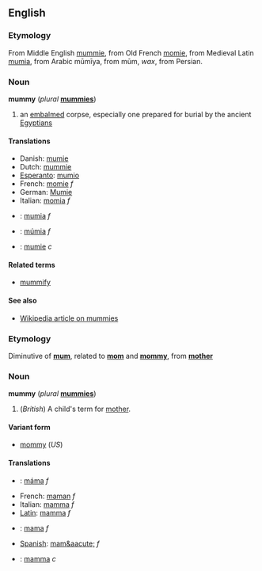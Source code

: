 ==English==
===Etymology===
From Middle English [[mummie]], from Old French [[momie]], from Medieval Latin [[mumia]], from Arabic mūmīya, from mūm, ''wax'', from Persian.

===Noun===
'''mummy''' (''plural'' '''[[mummies]]''')

#an [[embalm]]ed corpse, especially one prepared for burial by the ancient [[Egyptian]]s

====Translations====
*Danish: [[mumie#Danish|mumie]]
*Dutch: [[mummie]]
*[[Esperanto]]: [[mumio]]
*French: [[momie]] ''f''
*German: [[Mumie#German|Mumie]]
*Italian: [[momia]] ''f''
*{{pl}}: [[mumia]] ''f''
*{{sk}}: [[múmia#Slovak|múmia]] ''f''
*{{sv}}: [[mumie#Swedish|mumie]] ''c''

====Related terms====
*[[mummify]]

====See also====
*[[w:Mummy|Wikipedia article on mummies]]

===Etymology===
Diminutive of '''[[mum]]''', related to '''[[mom]]''' and '''[[mommy]]''', from '''[[mother]]'''

===Noun===
'''mummy''' (''plural'' '''[[mummies]]''')

#(''British'') A child's term for [[mother]].

====Variant form====
*[[mommy]] (''US'')

====Translations====
*{{cz}}: [[máma]] ''f''
*French: [[maman]] ''f''
*Italian: [[mamma#Italian|mamma]] ''f''
*[[Latin]]: [[mamma]] ''f''
*{{sk}}: [[mama#Slovak|mama]] ''f''
*[[Spanish]]: [[mam&aacute;]] ''f''
*{{sv}}: [[mamma#Swedish|mamma]] ''c''